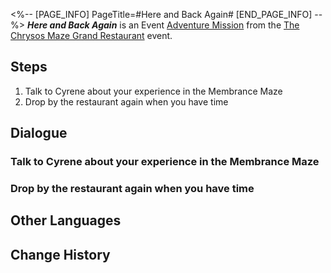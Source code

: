<%-- [PAGE_INFO]
PageTitle=#Here and Back Again#
[END_PAGE_INFO] --%>
{{Stub|Dialogue.}}
{{Mission Infobox
|id            = 8035106
|title         = 
|image         = <!--Mission Here and Back Again.png-->
|type          = Adventure
|event_name    = The Chrysos Maze Grand Restaurant
|chapter       = 
|requirements  = [[Adventure Mission]] ''[[The Grandest Feast]]'' completed
|summary       = <!--official mission summary from Fate's Atlas-->
|characters    = Cyrene; Dolimem; Tisolimem; Trailblazer
|startLocation = [[Amphoreus]] - [[Aedes Elysiae]]
|world         = Amphoreus
|area          = Aedes Elysiae
|prev          = The Grandest Feast
|next          = 
|rewards       = Trailblaze EXP*150; Stellar Jade*10; Traveler's Guide*2; Credit*20,000
}}
'''''Here and Back Again''''' is an Event [[Adventure Mission]] from the [[The Chrysos Maze Grand Restaurant]] event.

==Steps==
# Talk to Cyrene about your experience in the Membrance Maze
# Drop by the restaurant again when you have time

<!--
==Gameplay Notes==

--><!--
==Trial Character==

-->
==Dialogue==
{{Stub Dialogue}}
===Talk to Cyrene about your experience in the Membrance Maze{{subst:void|<!--803510601-->}}===
{{Mission Description|type=adventure|location=Aedes Elysiae|Back in familiar surroundings, was the experience in the Membrance Maze just a dream, a bedtime story, or a slice of reality? You must have so many questions swirling in your mind. Why not go ask Cyrene about it?}}
{{Dialogue Start}}
:{{tx}}
{{Dialogue End}}

===Drop by the restaurant again when you have time{{subst:void|<!--803510602-->}}===
{{Mission Description|type=adventure|location=Aedes Elysiae|update|The story may be over, but your journey as a manager isn't. The fairies are still waiting for your next great dish. So drop by the restaurant when you have time.}}
{{Dialogue Start}}
:{{tx}}
{{Dialogue End}}

==Other Languages==
{{Other Languages
|en   = Here and Back Again
|zhs  = 故地重游
|zht  = 故地重遊
|ja   = 懐かしき地へ
|ko   = 다시 찾아온 옛 손님
|es   = Visitando viejos lares
|fr   = Retour au bercail
|ru   = Возвращение в знакомые края
|th   = หวนคืนยังที่คุ้นเคย
|vi   = Về Lại Chốn Cũ
|de   = Rückkehr an vertraute Orte
|id   = Kembali ke Tempat Ini
|pt   = Lá e de Volta Outra Vez
}}

==Change History==
{{Change History|3.5}}
